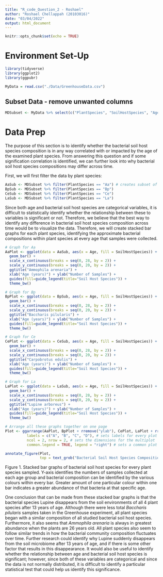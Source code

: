 ```yaml
---
title: "R_code_Question_2 - Roshael"
author: "Roshael Chellappah (20103016)"
date: "03/04/2022"
output: html_document
---
```


```r
knitr::opts_chunk$set(echo = TRUE)
```

# Environment Set-Up
```r
library(tidyverse)
library(ggplot2)
library(ggpubr)

MyData = read.csv("./Data/GreenhouseData.csv")
```

## Subset Data - remove unwanted columns
```r
MDSubset <- MyData %>% select(c("PlantSpecies", "SoilHostSpecies", "Age", "Total_Dry_mg")) # creates new dataset from MyData with only these 4 columns
```

# Data Prep
The purpose of this section is to identify whether the bacterial soil host species composition is in any way correlated with or impacted by the age of the examined plant species. From answering this question and if some signification correlation is identified, we can further look into why bacterial soil host species compositions may differ across time. 

First, we will first filter the data by plant species:
```r
AaSub <- MDSubset %>% filter(PlantSpecies == "Aa") # creates subset of MDSubset with only Aa plant data
BpSub <- MDSubset %>% filter(PlantSpecies == "Bp")
CeSub <- MDSubset %>% filter(PlantSpecies == "Ce")
LaSub <- MDSubset %>% filter(PlantSpecies == "La")
```

Since both age and bacterial soil host species are categorical variables, it is difficult to statistically identify whether the relationship between these to variables is significant or not. Therefore, we believe that the best way to identify any difference in bacterial soil host species composition across time would be to visualize the data. Therefore, we will create stacked bar graphs for each plant species, identifying the approximate bacterial compositions within plant species at every age that samples were collected. 
```r

# Graph for Aa
AaPlot <- ggplot(data = AaSub, aes(x = Age, fill = SoilHostSpecies)) +
  geom_bar() +
  scale_x_continuous(breaks = seq(0, 28, by = 2)) + 
  scale_y_continuous(breaks = seq(0, 20, by = 2)) +
  ggtitle("Ammophila arenaria") +
  xlab("Age (years)") + ylab("Number of Samples") +
  guides(fill=guide_legend(title="Soil Host Species")) +
  theme_bw()

# Graph for Bp
BpPlot <- ggplot(data = BpSub, aes(x = Age, fill = SoilHostSpecies)) +
  geom_bar() +
  scale_x_continuous(breaks = seq(0, 28, by = 2)) +  
  scale_y_continuous(breaks = seq(0, 20, by = 2)) +
  ggtitle("Baccharis pilularis") +
  xlab("Age (years)") + ylab("Number of Samples") +
  guides(fill=guide_legend(title="Soil Host Species")) +
  theme_bw()

# Graph for Ce
CePlot <- ggplot(data = CeSub, aes(x = Age, fill = SoilHostSpecies)) +
  geom_bar() +
  scale_x_continuous(breaks = seq(0, 28, by = 2)) +  
  scale_y_continuous(breaks = seq(0, 20, by = 2)) +
  ggtitle("Carpobrotus edulis") +
  xlab("Age (years)") + ylab("Number of Samples") +
  guides(fill=guide_legend(title="Soil Host Species")) +
  theme_bw()

# Graph for La
LaPlot <- ggplot(data = LaSub, aes(x = Age, fill = SoilHostSpecies)) +
  geom_bar() +
  scale_x_continuous(breaks = seq(0, 28, by = 2)) +  
  scale_y_continuous(breaks = seq(0, 20, by = 2)) +
  ggtitle("Lupine arboreus") +
  xlab("Age (years)") + ylab("Number of Samples") +
  guides(fill=guide_legend(title="Soil Host Species")) +
  theme_bw()

# Arrange all these graphs together on one page
Plot <- ggarrange(AaPlot, BpPlot + rremove("ylab"), CePlot, LaPlot + rremove("ylab"), # helps identify which plots to use within the multiplot figure, and rremove("ylab") removes the y-axis label for 2 of the 4 graphs
          labels = c("A", "B", "C", "D"), # sets labels for every plot
          ncol = 2, nrow = 2, # sets the dimensions for the multiplot
          common.legend = TRUE, legend = "right") # sets a common plot and places it on the left of the page

annotate_figure(Plot,
                top = text_grob("Bacterial Soil Host Species Compositions Per Plant Species", color = "black", face = "bold", size = 14)) # creates a common title for the multiplot
```
Figure 1. Stacked bar graphs of bacterial soil host species for every plant species sampled. Y-axis identifies the numbers of samples collected at each age group and bacterial composition can be identified by the various colours within every bar. Greater amount of one particular colour within one bar indicates a greater abundance of that bacteria at that specific age. 

One conclusion that can be made from these stacked bar graphs is that the bacterial species Lupine disappears from the soil environments of all 4 plant species after 13 years of age. Although there were less total *Baccharis pilularis* samples taken in the Greenhouse experiment, all plant species began with a similar composition of all studied bacterial soil host species. Furthermore, it also seems that *Ammophila arenaria* is always in greatest abundance when the plants are 26 years old. All plant species also seem to follow similar trends in how the bacterial community composition fluctuates over time. Further research could identify why Lupine suddenly disappears from the soil microbiome after 13 years of age, and if there is some other factor that results in this disappearance. It would also be useful to identify whether the relationship between age and bacterial soil host species is significant; however, since both of these variables are categorical and since the data is not normally distributed, it is difficult to identify a particular statistical test that could help us identify this significance. 


